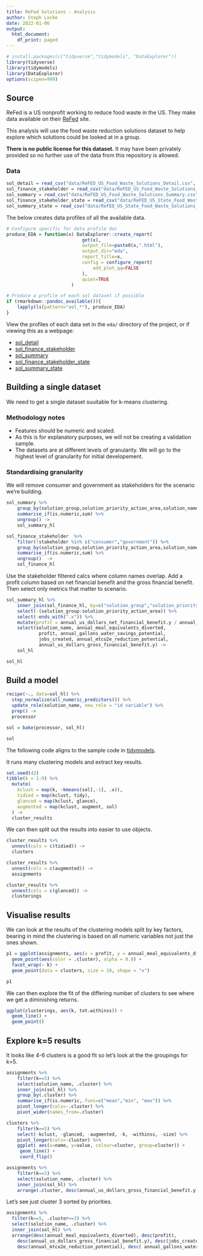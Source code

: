 ```yaml
---
title: ReFed Solutions - Analysis
author: Steph Locke
date: 2022-01-06
output:
  html_document:
    df_print: paged
---
```


```r
# install.packages(c("tidyverse","tidymodels", "DataExplorer"))
library(tidyverse)
library(tidymodels)
library(DataExplorer)
options(scipen=999)
```

## Source
ReFed is a US nonprofit working to reduce food waste in the US. They make data available on their [ReFed](https://refed.org/) site.

This analysis will use the food waste reduction solutions dataset to help explore which solutions could be looked at in a group.

**There is no public license for this dataset.** It may have been privately provided so no further use of the data from this repository is allowed.

### Data 

```r
sol_detail = read_csv("data/ReFED_US_Food_Waste_Solutions_Detail.csv", skip=3)
sol_finance_stakeholder = read_csv("data/ReFED_US_Food_Waste_Solutions_Financial_Summary_by_Stakeholder.csv", skip=3)
sol_summary = read_csv("data/ReFED_US_Food_Waste_Solutions_Summary.csv", skip=3)
sol_finance_stakeholder_state = read_csv("data/ReFED_US_State_Food_Waste_Solutions_Financial_Summary_by_Stakeholder.csv", skip=3)
sol_summary_state = read_csv("data/ReFED_US_State_Food_Waste_Solutions_Summary.csv", skip=3)
```

The below creates data profiles of all the available data.

```r
# Configure specific for data profile doc
produce_EDA = function(x) DataExplorer::create_report(
                            get(x), 
                            output_file=paste0(x,".html"), 
                            output_dir="eda",
                            report_title=x,
                            config = configure_report(
                                add_plot_qq=FALSE
                            ),
                            quiet=TRUE
                        )

# Produce a profile of each sol dataset if possible
if (rmarkdown::pandoc_available()){
    lapply(ls(pattern="sol_*"), produce_EDA)
}
```

View the profiles of each data set in the `eda/` directory of the project, or if viewing this as a webpage:

- [sol_detail](sol_detail.html)
- [sol_finance_stakeholder](sol_finance_stakeholder.html)
- [sol_summary](sol_summary.html)
- [sol_finance_stakeholder_state](sol_finance_stakeholder_state.html)
- [sol_summary_state](sol_summary_state.html)

## Building a single dataset
We need to get a single dataset suuitable for k-means clustering. 

### Methodology notes
- Features should be numeric and scaled.
- As this is for explanatory purposes, we will not be creating a validation sample.
- The datasets are at different levels of granularity. We will go to the highest level of granularity for initial developement.

### Standardising granularity
We will remove consumer and government as stakeholders for the scenario we're building.
```r
sol_summary %>%
    group_by(solution_group,solution_priority_action_area,solution_name) %>%
    summarise_if(is.numeric,sum) %>%
    ungroup() ->
    sol_summary_hl

sol_finance_stakeholder  %>%
    filter(!stakeholder %in% c("consumer","government")) %>%
    group_by(solution_group,solution_priority_action_area,solution_name) %>%
    summarise_if(is.numeric,sum) %>%
    ungroup()  ->
    sol_finance_hl
```

Use the stakeholder filtered calcs where column names overlap. Add a profit column based on net financial benefit and the gross financial benefit. Then select only metrics that matter to scenario.
```r
sol_summary_hl %>%
    inner_join(sol_finance_hl, by=c("solution_group","solution_priority_action_area","solution_name")) %>%
    select(-(solution_group:solution_priority_action_area)) %>%
    select(-ends_with(".x")) %>% 
    mutate(profit = annual_us_dollars_net_financial_benefit.y / annual_us_dollars_gross_financial_benefit.y) %>%
    select(solution_name, annual_meal_equivalents_diverted, 
            profit, annual_gallons_water_savings_potential,
            jobs_created, annual_mtco2e_reduction_potential,
            annual_us_dollars_gross_financial_benefit.y) ->
    sol_hl

sol_hl
```

## Build a model

```r
recipe(~., data=sol_hl) %>%
  step_normalize(all_numeric_predictors()) %>%
  update_role(solution_name, new_role = "id variable") %>%
  prep() ->
  processor

sol = bake(processor, sol_hl)

sol
```

The following code aligns to the sample code in [tidymodels](https://www.tidymodels.org/learn/statistics/k-means/). 

It runs many clustering models and extract key results.

```r
set.seed(42)
tibble(k = 1:9) %>%
  mutate(
    kclust = map(k, ~kmeans(sol[,-1], .x)),
    tidied = map(kclust, tidy),
    glanced = map(kclust, glance),
    augmented = map(kclust, augment, sol)
  ) ->
  cluster_results
```

We can then split out the results into easier to use objects.
```r
cluster_results %>%
  unnest(cols = c(tidied)) ->
  clusters

cluster_results %>% 
  unnest(cols = c(augmented)) ->
  assignments

cluster_results %>%
  unnest(cols = c(glanced)) ->
  clusterings
```

## Visualise results
We can look at the results of the clustering models split by key factors, bearing in mind the clustering is based on all numeric variables not just the ones shown.
```r
p1 = ggplot(assignments, aes(x = profit, y = annual_meal_equivalents_diverted)) +
  geom_point(aes(color = .cluster), alpha = 0.8) + 
  facet_wrap(~ k) +
  geom_point(data = clusters, size = 10, shape = "x")

p1
```

We can then explore the fit of the differing number of clusters to see where we get a diminishing returns.
```r
ggplot(clusterings, aes(k, tot.withinss)) +
  geom_line() +
  geom_point()
```

## Explore k=5 results
It looks like 4-6 clusters is a good fit so let's look at the the groupings for k=5.

```r
assignments %>%
    filter(k==5) %>%
    select(solution_name, .cluster) %>%
    inner_join(sol_hl) %>%
    group_by(.cluster) %>%
    summarise_if(is.numeric,.funs=c("mean","min", "max")) %>%
    pivot_longer(cols=-.cluster) %>%
    pivot_wider(names_from=.cluster)
```

```r
clusters %>%
    filter(k==5) %>%
    select(-kclust, -glanced, -augmented, -k, -withinss, -size) %>%
    pivot_longer(cols=-cluster) %>%
    ggplot( aes(x=name, y=value, colour=cluster, group=cluster)) +
     geom_line() +
     coord_flip() 
```

```r
assignments %>%
    filter(k==5) %>%
    select(solution_name, .cluster) %>%
    inner_join(sol_hl) %>%
    arrange(.cluster, desc(annual_us_dollars_gross_financial_benefit.y))
```

Let's see just cluster 3 sorted by priorities.
```r
assignments %>%
  filter(k==5, .cluster==3) %>%
  select(solution_name, .cluster) %>%
  inner_join(sol_hl) %>%
  arrange(desc(annual_meal_equivalents_diverted), desc(profit),
    desc(annual_us_dollars_gross_financial_benefit.y), desc(jobs_created),
    desc(annual_mtco2e_reduction_potential), desc( annual_gallons_water_savings_potential)) 
```